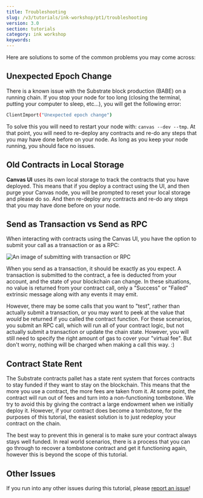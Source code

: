 ```yaml
---
title: Troubleshooting
slug: /v3/tutorials/ink-workshop/pt1/troubleshooting
version: 3.0 
section: tutorials
category: ink workshop
keywords:
---
```


Here are solutions to some of the common problems you may come across:

## Unexpected Epoch Change

There is a known issue with the Substrate block production (BABE) on a running chain. If you stop
your node for too long (closing the terminal, putting your computer to sleep, etc...), you will get
the following error:

```bash
ClientImport("Unexpected epoch change")
```

To solve this you will need to restart your node with: `canvas --dev --tmp`. At that point, you will
need to re-deploy any contracts and re-do any steps that you may have done before on your node. As
long as you keep your node running, you should face no issues.

## Old Contracts in Local Storage

**Canvas UI** uses its own local storage to track the contracts that you have deployed. This means
that if you deploy a contract using the UI, and then purge your Canvas node, you will be prompted to
reset your local storage and please do so. And then re-deploy any contracts and re-do any steps that
you may have done before on your node.

## Send as Transaction vs Send as RPC

When interacting with contracts using the Canvas UI, you have the option to submit your call as a
transaction or as a RPC:

![An image of submitting with transaction or RPC](./assets/send-as.png)

When you send as a transaction, it should be exactly as you expect. A transaction is submitted to
the contract, a fee is deducted from your account, and the state of your blockchain can change. In
these situations, no value is returned from your contract call, only a "Success" or "Failed"
extrinsic message along with any events it may emit.

However, there may be some calls that you want to "test", rather than actually submit a transaction,
or you may want to peek at the value that *would* be returned if you called the contract function.
For these scenarios, you submit an RPC call, which will run all of your contract logic, but not
actually submit a transaction or update the chain state. However, you will still need to specify
the right amount of gas to cover your "virtual fee". But don't worry, nothing will be charged when making a call this way. :)

## Contract State Rent

The Substrate contracts pallet has a state rent system that forces contracts to stay funded if they
want to stay on the blockchain. This means that the more you use a contract, the more fees are taken
from it. At some point, the contract will run out of fees and turn into a non-functioning tombstone.
We try to avoid this by giving the contract a large endowment when we initially deploy it. However,
if your contract does become a tombstone, for the purposes of this tutorial, the easiest solution is
to just redeploy your contract on the chain.

The best way to prevent this in general is to make sure your contract always stays well funded. In
real world scenarios, there is a process that you can go through to recover a tombstone contract and
get it functioning again, however this is beyond the scope of this tutorial.

## Other Issues

If you run into any other issues during this tutorial, please [report an issue](https://github.com/substrate-developer-hub/substrate-contracts-workshop/issues)!